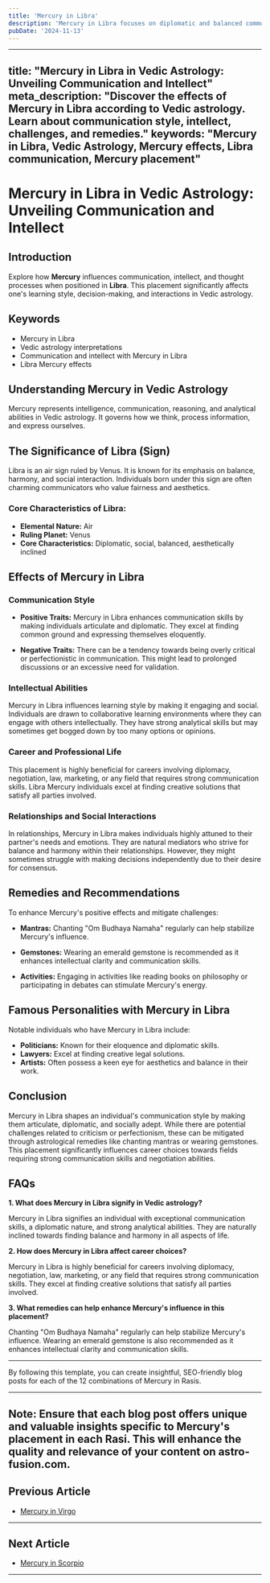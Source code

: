 ```yaml
---
title: 'Mercury in Libra'
description: 'Mercury in Libra focuses on diplomatic and balanced communication. Individuals value fairness, are good mediators, and have an appreciation for art and aesthetics , in Vedic Astrology.'
pubDate: '2024-11-13'
---
```


--- 
title: "Mercury in Libra in Vedic Astrology: Unveiling Communication and Intellect"
meta_description: "Discover the effects of Mercury in Libra according to Vedic astrology. Learn about communication style, intellect, challenges, and remedies."
keywords: "Mercury in Libra, Vedic Astrology, Mercury effects, Libra communication, Mercury placement"
---

# Mercury in Libra in Vedic Astrology: Unveiling Communication and Intellect

## Introduction

Explore how **Mercury** influences communication, intellect, and thought processes when positioned in **Libra**. This placement significantly affects one's learning style, decision-making, and interactions in Vedic astrology.

## Keywords

- Mercury in Libra
- Vedic astrology interpretations
- Communication and intellect with Mercury in Libra
- Libra Mercury effects

## Understanding Mercury in Vedic Astrology

Mercury represents intelligence, communication, reasoning, and analytical abilities in Vedic astrology. It governs how we think, process information, and express ourselves.

## The Significance of Libra (Sign)

Libra is an air sign ruled by Venus. It is known for its emphasis on balance, harmony, and social interaction. Individuals born under this sign are often charming communicators who value fairness and aesthetics.

### Core Characteristics of Libra:
- **Elemental Nature:** Air
- **Ruling Planet:** Venus
- **Core Characteristics:** Diplomatic, social, balanced, aesthetically inclined

## Effects of Mercury in Libra

### Communication Style

- **Positive Traits:** Mercury in Libra enhances communication skills by making individuals articulate and diplomatic. They excel at finding common ground and expressing themselves eloquently.
  
- **Negative Traits:** There can be a tendency towards being overly critical or perfectionistic in communication. This might lead to prolonged discussions or an excessive need for validation.

### Intellectual Abilities

Mercury in Libra influences learning style by making it engaging and social. Individuals are drawn to collaborative learning environments where they can engage with others intellectually. They have strong analytical skills but may sometimes get bogged down by too many options or opinions.

### Career and Professional Life

This placement is highly beneficial for careers involving diplomacy, negotiation, law, marketing, or any field that requires strong communication skills. Libra Mercury individuals excel at finding creative solutions that satisfy all parties involved.

### Relationships and Social Interactions

In relationships, Mercury in Libra makes individuals highly attuned to their partner's needs and emotions. They are natural mediators who strive for balance and harmony within their relationships. However, they might sometimes struggle with making decisions independently due to their desire for consensus.

## Remedies and Recommendations

To enhance Mercury's positive effects and mitigate challenges:

- **Mantras:** Chanting "Om Budhaya Namaha" regularly can help stabilize Mercury's influence.
  
- **Gemstones:** Wearing an emerald gemstone is recommended as it enhances intellectual clarity and communication skills.
  
- **Activities:** Engaging in activities like reading books on philosophy or participating in debates can stimulate Mercury's energy.

## Famous Personalities with Mercury in Libra

Notable individuals who have Mercury in Libra include:
- **Politicians:** Known for their eloquence and diplomatic skills.
- **Lawyers:** Excel at finding creative legal solutions.
- **Artists:** Often possess a keen eye for aesthetics and balance in their work.

## Conclusion

Mercury in Libra shapes an individual's communication style by making them articulate, diplomatic, and socially adept. While there are potential challenges related to criticism or perfectionism, these can be mitigated through astrological remedies like chanting mantras or wearing gemstones. This placement significantly influences career choices towards fields requiring strong communication skills and negotiation abilities.

## FAQs

**1. What does Mercury in Libra signify in Vedic astrology?**

Mercury in Libra signifies an individual with exceptional communication skills, a diplomatic nature, and strong analytical abilities. They are naturally inclined towards finding balance and harmony in all aspects of life.

**2. How does Mercury in Libra affect career choices?**

Mercury in Libra is highly beneficial for careers involving diplomacy, negotiation, law, marketing, or any field that requires strong communication skills. They excel at finding creative solutions that satisfy all parties involved.

**3. What remedies can help enhance Mercury's influence in this placement?**

Chanting "Om Budhaya Namaha" regularly can help stabilize Mercury's influence. Wearing an emerald gemstone is also recommended as it enhances intellectual clarity and communication skills.

---

By following this template, you can create insightful, SEO-friendly blog posts for each of the 12 combinations of Mercury in Rasis.

---

**Note:** Ensure that each blog post offers unique and valuable insights specific to Mercury's placement in each Rasi. This will enhance the quality and relevance of your content on **astro-fusion.com**.
---

## Previous Article
- [Mercury in Virgo](/blogs-md/0804_Mercury_in_Rashi/080406_Mercury_in_Virgo.mdx)

---

## Next Article
- [Mercury in Scorpio](/blogs-md/0804_Mercury_in_Rashi/080408_Mercury_in_Scorpio.mdx)

---
